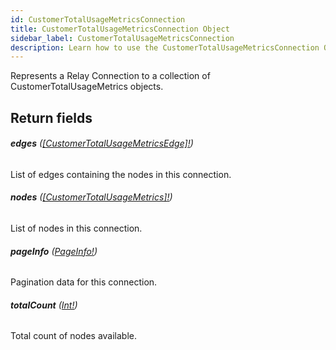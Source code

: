 ```yaml
---
id: CustomerTotalUsageMetricsConnection
title: CustomerTotalUsageMetricsConnection Object
sidebar_label: CustomerTotalUsageMetricsConnection
description: Learn how to use the CustomerTotalUsageMetricsConnection Object for Builder's API.
---
```


Represents a Relay Connection to a collection of CustomerTotalUsageMetrics objects.

## Return fields

###### <b>edges</b> ([[CustomerTotalUsageMetricsEdge]!](/docs/composer/builder/api/schema/object/CustomerTotalUsageMetricsEdge.mdx))

List of edges containing the nodes in this connection.

###### <b>nodes</b> ([[CustomerTotalUsageMetrics]!](/docs/composer/builder/api/schema/object/CustomerTotalUsageMetrics.mdx))

List of nodes in this connection.

###### <b>pageInfo</b> ([PageInfo!](/docs/composer/builder/api/schema/object/PageInfo.mdx))

Pagination data for this connection.

###### <b>totalCount</b> ([Int!](/docs/composer/builder/api/schema/scalar/Int.mdx))

Total count of nodes available.
